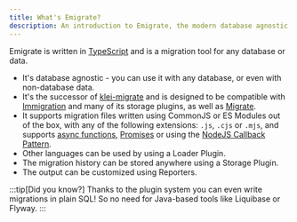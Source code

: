 ```yaml
---
title: What's Emigrate?
description: An introduction to Emigrate, the modern database agnostic migration tool.
---
```



Emigrate is written in [TypeScript](https://www.typescriptlang.org) and is a migration tool for any database or data.

* It's database agnostic - you can use it with any database, or even with non-database data.
* It's the successor of [klei-migrate](https://github.com/klei/migrate) and is designed to be compatible with [Immigration](https://github.com/blakeembrey/node-immigration) and many of its storage plugins, as well as [Migrate](https://github.com/tj/node-migrate).
* It supports migration files written using <Link href="/plugins/loaders/default/">CommonJS or ES Modules out of the box</Link>, with any of the following extensions: `.js`, `.cjs` or `.mjs`, and supports [async functions](https://developer.mozilla.org/en-US/docs/Web/JavaScript/Reference/Statements/async_function), [Promises](https://developer.mozilla.org/en-US/docs/Web/JavaScript/Reference/Global_Objects/Promise) or using the [NodeJS Callback Pattern](https://nodejs.org/en/learn/asynchronous-work/javascript-asynchronous-programming-and-callbacks#handling-errors-in-callbacks).
* Other languages can be used by using a <Link href="/plugins/loaders/">Loader Plugin</Link>.
* The migration history can be stored anywhere using a <Link href="/plugins/storage/">Storage Plugin</Link>.
* The output can be customized using <Link href="/plugins/reporters/">Reporters</Link>.

:::tip[Did you know?]
Thanks to <Link href="/plugins/">the plugin system</Link> you can even write migrations in plain SQL! So no need for Java-based tools like Liquibase or Flyway.
:::
